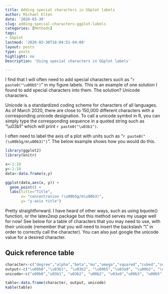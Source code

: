 ```yaml
---
title: Adding special characters in GGplot labels
author: Michael Elten
date: '2020-03-30'
slug: adding-special-characters-ggplot-labels
categories: [Methods]
tags: 
- GGplot
lastmod: '2020-03-30T18:04:51-04:00'
layout: posts
type: posts
highlight: no
Description: 'Using special characters in GGplot labels'

--- 
```


I find that I will often need to add special characters such as "`r paste0("\u00b5")`" in my figure labels. This is an example of one solution I found to add special characters into them. The solution? Unicode characters.

Unicode is a standardized coding scheme for characters of all languages. As of March 2020, there are close to 150,000 different characters with a corresponding unicode designation. To call a unicode symbol in R, you can simply type the corresponding sequence in a quoted string such as "\\u03b1" which will print `r paste0("\u03b1")`. 

I often need to label the axis of a plot with units such as "`r paste0("(\u00b5g/m\u00b3)")`". The below example shows how you would do this.

```r
library(ggplot2)
library(knitr)

x<-1:10
y<-1:10
data<-data.frame(x,y)

ggplot(data,aes(x, y)) + 
  geom_point() + 
  labs(title="Title",
       x= "concentration (\u00b5g/m\u00b3)",    
       y= "y-axis title")
```
  
Pretty straightforward. I have heard of other ways, such as using bquote() function, or the latex2exp package but this method serves my usage well for now! See below for a table of characters that you may need to use, with their unicode (remember that you will need to insert the backslash "\\" in order to correctly call the character). You can also just google the unicode value for a desired character.

## Quick reference table

```r
character<-c("degree","alpha","beta","mu","omega","squared","cubed","subscript number", "e accent aigu", "e accent grave")
output<-c("\u00b0","\u03b1", "\u03b2", "\u00b5","\u03a9", "\u00b2", "\u00b3","\u2082", "\u00e9", "\u00e8")
unicode<-c("u00b0","u03b1", "u03b2", "u00b2", "u03a9","u00b3", "u00b5","u208_ (replace with desired number)","u00e9", "u00e8")

table<-data.frame(character, output, unicode)
kable(table)
``` 
